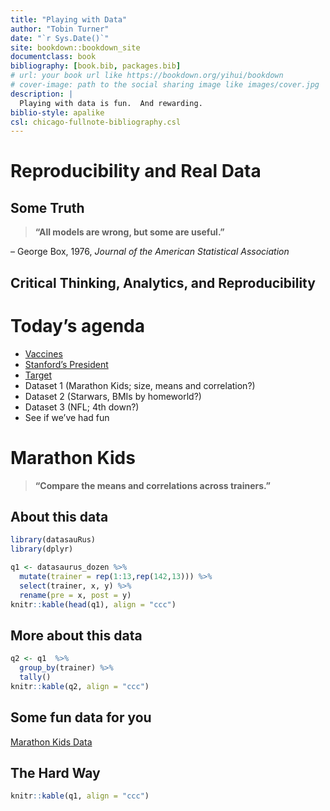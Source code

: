```yaml
--- 
title: "Playing with Data"
author: "Tobin Turner"
date: "`r Sys.Date()`"
site: bookdown::bookdown_site
documentclass: book
bibliography: [book.bib, packages.bib]
# url: your book url like https://bookdown.org/yihui/bookdown
# cover-image: path to the social sharing image like images/cover.jpg
description: |
  Playing with data is fun.  And rewarding.
biblio-style: apalike
csl: chicago-fullnote-bibliography.csl
---
```


# Reproducibility and Real Data

## Some Truth

::: {.rmdnote} 

>**"All models are wrong, but some are useful."**

-- George Box, 1976, *Journal of the American Statistical Association*

:::


## Critical Thinking, Analytics, and Reproducibility


# Today's agenda

::: {.rmdnote}

- [Vaccines](https://www.ncbi.nlm.nih.gov/pmc/articles/PMC5789217/)
- [Stanford's President](https://www.science.org/content/article/stanford-misconduct-probe-president-stumbles-new-journal-launches-inquiry)
- [Target](https://www.nytimes.com/2012/02/19/magazine/shopping-habits.html)
- Dataset 1 (Marathon Kids; size, means and correlation?)
- Dataset 2 (Starwars, BMIs by homeworld?)
- Dataset 3 (NFL; 4th down?)
- See if we've had fun

:::



# Marathon Kids

::: {.rmdnote} 

>**"Compare the means and correlations across trainers."**

:::

## About this data

```r
library(datasauRus)
library(dplyr)

q1 <- datasaurus_dozen %>% 
  mutate(trainer = rep(1:13,rep(142,13))) %>% 
  select(trainer, x, y) %>% 
  rename(pre = x, post = y)
knitr::kable(head(q1), align = "ccc")


```

## More about this data

```r
q2 <- q1  %>%  
  group_by(trainer) %>% 
  tally()
knitr::kable(q2, align = "ccc")
```

## Some fun  data for you

[Marathon Kids Data](https://drive.google.com/file/d/1aYyHI3Dop1xzndBoZwiluMshhJpWSxZ0/view?usp=share_link)

## The Hard Way

```r
knitr::kable(q1, align = "ccc")
```

